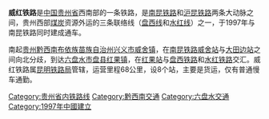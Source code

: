 {{Infobox rail system-route
|rail_name=威红铁路
|locale={{PRC}}
|service_type=客运及货运
|start=[[威舍站|威舍]]、[[红果站|红果]]
|system_length=
|length_in_operation=68 km
|total_length=
|open_operation=1997年11月30日
|line_title=线路
|lines=[[單線鐵路|单线]]
|stations=  
|route_title=线路
|standard=
|max_speed= 
|track_gauge={{standard gauge}}（[[标准轨|标准轨]]）
|distance_between_mainlines=
|min_radius= 
|max_grade=
|block_signal= 
|depot=
|operator=[[昆明铁路局|昆明铁路局]]
|route_map={{威红铁路RDT}}
|collapsed=no
|box_width=300px
}}

'''威红铁路'''是[[中国|中国]][[贵州省|贵州省]]西南部的一条铁路，是[[南昆铁路|南昆铁路]]和[[沪昆铁路|沪昆铁路]]两条大动脉之间，贵州西部[[煤炭|煤炭]]资源外运的三条联络线（[[盘西铁路|盘西线]]和[[水红铁路|水红线]]）之一，于1997年与南昆铁路同时建成通车。

南起[[贵州|贵州]][[黔西南布依族苗族自治州|黔西南布依族苗族自治州]][[兴义市|兴义市]][[威舍镇|威舍镇]]，在[[南昆铁路|南昆铁路]][[威舍站|威舍站]]与[[大田边站|大田边站]]之间向北分歧，到达[[六盘水市|六盘水市]][[盘县|盘县]][[红果镇|红果镇]]，在[[红果站|红果站]]与[[盘西铁路|盘西铁路]]和[[水红铁路|水红铁路]]交汇。威红铁路属[[昆明铁路局|昆明铁路局]]管辖，运营里程68公里，设8个站，主要是货运，仅有普通慢车通勤。

{{威红铁路}}
[[Category:贵州省内铁路线|Category:贵州省内铁路线]]
[[Category:黔西南交通|Category:黔西南交通]]
[[Category:六盘水交通|Category:六盘水交通]]
[[Category:1997年中國建立|Category:1997年中國建立]]